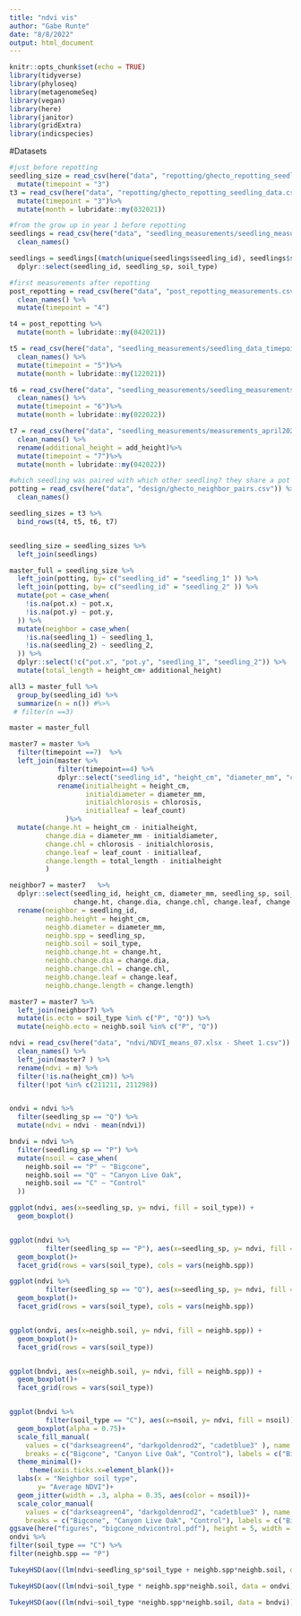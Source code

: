 ```yaml
---
title: "ndvi vis"
author: "Gabe Runte"
date: "8/8/2022"
output: html_document
---
```


```r
knitr::opts_chunk$set(echo = TRUE)
library(tidyverse)
library(phyloseq)
library(metagenomeSeq)
library(vegan)
library(here)
library(janitor)
library(gridExtra)
library(indicspecies)
```



#Datasets

```r
#just before repotting
seedling_size = read_csv(here("data", "repotting/ghecto_repotting_seedling_data.csv")) %>% 
  mutate(timepoint = "3")
t3 = read_csv(here("data", "repotting/ghecto_repotting_seedling_data.csv")) %>% 
  mutate(timepoint = "3")%>% 
  mutate(month = lubridate::my(032021))

#from the grow up in year 1 before repotting
seedlings = read_csv(here("data", "seedling_measurements/seedling_measurements.csv")) %>%
  clean_names()

seedlings = seedlings[(match(unique(seedlings$seedling_id), seedlings$seedling_id)),]%>% 
  dplyr::select(seedling_id, seedling_sp, soil_type)

#first measurements after repotting
post_repotting = read_csv(here("data", "post_repotting_measurements.csv")) %>%
  clean_names() %>% 
  mutate(timepoint = "4")

t4 = post_repotting %>% 
  mutate(month = lubridate::my(042021))

t5 = read_csv(here("data", "seedling_measurements/seedling_data_timepoint5.csv")) %>%
  clean_names() %>% 
  mutate(timepoint = "5")%>% 
  mutate(month = lubridate::my(122021))

t6 = read_csv(here("data", "seedling_measurements/seedling_measurements_winter22.csv")) %>%
  clean_names() %>% 
  mutate(timepoint = "6")%>% 
  mutate(month = lubridate::my(022022))

t7 = read_csv(here("data", "seedling_measurements/measurements_april2022.csv")) %>% 
  clean_names() %>% 
  rename(additional_height = add_height)%>% 
  mutate(timepoint = "7")%>% 
  mutate(month = lubridate::my(042022))

#which seedling was paired with which other seedling? they share a pot number 
potting = read_csv(here("data", "design/ghecto_neighbor_pairs.csv")) %>% 
  clean_names()

seedling_sizes = t3 %>% 
  bind_rows(t4, t5, t6, t7) 


seedling_size = seedling_sizes %>% 
  left_join(seedlings) 

master_full = seedling_size %>% 
  left_join(potting, by= c("seedling_id" = "seedling_1" )) %>% 
  left_join(potting, by= c("seedling_id" = "seedling_2" )) %>% 
  mutate(pot = case_when(
    !is.na(pot.x) ~ pot.x, 
    !is.na(pot.y) ~ pot.y, 
  )) %>% 
  mutate(neighbor = case_when(
    !is.na(seedling_1) ~ seedling_1, 
    !is.na(seedling_2) ~ seedling_2, 
  )) %>% 
  dplyr::select(!c("pot.x", "pot.y", "seedling_1", "seedling_2")) %>% 
  mutate(total_length = height_cm+ additional_height) 

all3 = master_full %>% 
  group_by(seedling_id) %>% 
  summarize(n = n()) #%>% 
 # filter(n ==3)

master = master_full
```

```r
master7 = master %>% 
  filter(timepoint ==7)  %>% 
  left_join(master %>% 
            filter(timepoint==4) %>% 
            dplyr::select("seedling_id", "height_cm", "diameter_mm", "chlorosis", "leaf_count")%>%
            rename(initialheight = height_cm, 
                   initialdiameter = diameter_mm, 
                   initialchlorosis = chlorosis, 
                   initialleaf = leaf_count)
              )%>% 
  mutate(change.ht = height_cm - initialheight, 
         change.dia = diameter_mm - initialdiameter,
         change.chl = chlorosis - initialchlorosis,
         change.leaf = leaf_count - initialleaf,
         change.length = total_length - initialheight
         )  

neighbor7 = master7   %>% 
  dplyr::select(seedling_id, height_cm, diameter_mm, seedling_sp, soil_type, 
                change.ht, change.dia, change.chl, change.leaf, change.length) %>% 
  rename(neighbor = seedling_id, 
         neighb.height = height_cm, 
         neighb.diameter = diameter_mm, 
         neighb.spp = seedling_sp, 
         neighb.soil = soil_type, 
         neighb.change.ht = change.ht,
         neighb.change.dia = change.dia, 
         neighb.change.chl = change.chl,
         neighb.change.leaf = change.leaf, 
         neighb.change.length = change.length)

master7 = master7 %>% 
  left_join(neighbor7) %>% 
  mutate(is.ecto = soil_type %in% c("P", "Q")) %>% 
  mutate(neighb.ecto = neighb.soil %in% c("P", "Q"))

ndvi = read_csv(here("data", "ndvi/NDVI_means_07.xlsx - Sheet 1.csv"))  %>% 
  clean_names() %>% 
  left_join(master7 ) %>% 
  rename(ndvi = m) %>% 
  filter(!is.na(height_cm)) %>% 
  filter(!pot %in% c(211211, 211298))



```

```r
ondvi = ndvi %>% 
  filter(seedling_sp == "Q") %>% 
  mutate(ndvi = ndvi - mean(ndvi))

bndvi = ndvi %>% 
  filter(seedling_sp == "P") %>% 
  mutate(nsoil = case_when(
    neighb.soil == "P" ~ "Bigcone",
    neighb.soil == "Q" ~ "Canyon Live Oak",
    neighb.soil == "C" ~ "Control"
  ))

ggplot(ndvi, aes(x=seedling_sp, y= ndvi, fill = soil_type)) +
  geom_boxplot()


ggplot(ndvi %>% 
         filter(seedling_sp == "P"), aes(x=seedling_sp, y= ndvi, fill = neighb.soil)) +
  geom_boxplot()+
  facet_grid(rows = vars(soil_type), cols = vars(neighb.spp))

ggplot(ndvi %>% 
         filter(seedling_sp == "Q"), aes(x=seedling_sp, y= ndvi, fill = neighb.soil)) +
  geom_boxplot()+
  facet_grid(rows = vars(soil_type), cols = vars(neighb.spp))


ggplot(ondvi, aes(x=neighb.soil, y= ndvi, fill = neighb.spp)) +
  geom_boxplot()+
  facet_grid(rows = vars(soil_type))


ggplot(bndvi, aes(x=neighb.soil, y= ndvi, fill = neighb.spp)) +
  geom_boxplot()+
  facet_grid(rows = vars(soil_type))


ggplot(bndvi %>% 
         filter(soil_type == "C"), aes(x=nsoil, y= ndvi, fill = nsoil)) +
  geom_boxplot(alpha = 0.75)+
  scale_fill_manual(
    values = c("darkseagreen4", "darkgoldenrod2", "cadetblue3" ), name = "Neighbor Soil",
    breaks = c("Bigcone", "Canyon Live Oak", "Control"), labels = c("Bigcone", "Canyon Oak", "Control"))+
  theme_minimal()+
     theme(axis.ticks.x=element_blank())+
  labs(x = "Neighbor soil type",
       y= "Average NDVI")+
  geom_jitter(width = .3, alpha = 0.35, aes(color = nsoil))+
  scale_color_manual(
    values = c("darkseagreen4", "darkgoldenrod2", "cadetblue3" ), name = "Neighbor Soil",
    breaks = c("Bigcone", "Canyon Live Oak", "Control"), labels = c("Bigcone", "Canyon Oak", "Control"))
ggsave(here("figures", "bigcone_ndvicontrol.pdf"), height = 5, width = 5)
ondvi %>% 
filter(soil_type == "C") %>% 
filter(neighb.spp == "P")
```
 

```r
TukeyHSD(aov((lm(ndvi~seedling_sp*soil_type + neighb.spp*neighb.soil, data = ndvi))))

TukeyHSD(aov((lm(ndvi~soil_type * neighb.spp*neighb.soil, data = ondvi))))

TukeyHSD(aov((lm(ndvi~soil_type *neighb.spp*neighb.soil, data = bndvi))))

```

